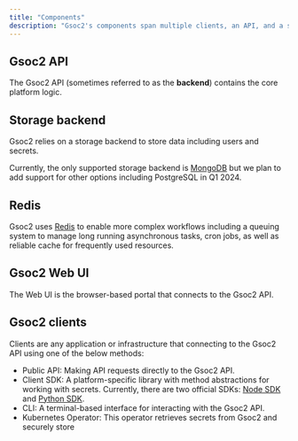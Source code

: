 ```yaml
---
title: "Components"
description: "Gsoc2's components span multiple clients, an API, and a storage backend"
---
```


## Gsoc2 API

The Gsoc2 API (sometimes referred to as the **backend**) contains the core platform logic.

## Storage backend

Gsoc2 relies on a storage backend to store data including users and secrets.

Currently, the only supported storage backend is [MongoDB](https://www.mongodb.com) but we plan to add support for other options including PostgreSQL in Q1 2024.

## Redis

Gsoc2 uses [Redis](https://redis.com) to enable more complex workflows including a queuing system to manage long running asynchronous tasks, cron jobs, as well as reliable cache for frequently used resources.

## Gsoc2 Web UI

The Web UI is the browser-based portal that connects to the Gsoc2 API.

## Gsoc2 clients

Clients are any application or infrastructure that connecting to the Gsoc2 API using one of the below methods:
- Public API: Making API requests directly to the Gsoc2 API.
- Client SDK: A platform-specific library with method abstractions for working with secrets. Currently, there are two official SDKs: [Node SDK](https://github.com/Gsoc2/gsoc2-node) and [Python SDK](https://github.com/Gsoc2/gsoc2-python).
- CLI: A terminal-based interface for interacting with the Gsoc2 API.
- Kubernetes Operator: This operator retrieves secrets from Gsoc2 and securely store